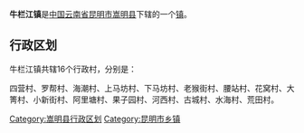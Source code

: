 {{中国乡级行政区
|景观照片文件名 = 
|景观照片描述 = 
|汉语拼音 = 
|其他语言 = 
|其他语言名称 = 
|旧称 = 
|地名出处 = 
|位置图文件名 = 
|位置图描述 = 
|自定义图片= 
|建置时间 = 
|政府驻地 = 四营街
|毗邻 = 
|总面积 = 217.14[[平方千米|平方千米]]
|总人口 = 
|总人口年份 = 
|户籍人口 = 
|户籍人口年份 = 
|常住人口 = 5.15万
|常住人口年份 = 
|人口密度 = 
|GDP = 
|GDP年份 = 
|邮政编码 = 
|电话区号 = 871
|官方网站 = 
|网站名称 = 
|53/01/27/104/000}}
'''牛栏江镇'''是[[中华人民共和国|中国]][[云南省|云南省]][[昆明市|昆明市]][[嵩明县|嵩明县]]下辖的一个[[镇|镇]]。

== 行政区划 ==

牛栏江镇共辖16个行政村，分别是：

四营村、罗帮村、海潮村、上马坊村、下马坊村、老猴街村、腰站村、花窝村、大箐村、小新街村、阿里塘村、果子园村、河西村、古城村、水海村、荒田村。

{{嵩明县行政区划}}
{{云南行政区划小作品}}

[[Category:嵩明县行政区划|Category:嵩明县行政区划]]
[[Category:昆明市乡镇|Category:昆明市乡镇]]